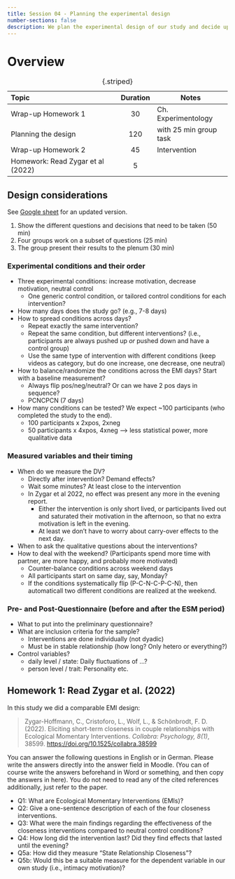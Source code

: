 ---
title: Session 04 - Planning the experimental design
number-sections: false
description: We plan the experimental design of our study and decide upon interventions
---

# Overview

| Topic                             | Duration | Notes                  |
| :-------------------------------- | :------: | ---------------------- |
| Wrap-up Homework 1                |    30    | Ch. Experimentology    |
| Planning the design               |   120    | with 25 min group task |
| Wrap-up Homework 2                |    45    | Intervention           |
| Homework: Read Zygar et al (2022) |    5     |                        |

: {.striped}



## Design considerations

See [Google sheet](https://docs.google.com/document/d/1bfd7jOaLDatERS8lGLlo7QRLCdl2gG35DcnmGgmIp80/edit?usp=sharing) for an updated version.

1. Show the different questions and decisions that need to be taken (50 min)
2. Four groups work on a subset of questions (25 min)
3. The group present their results to the plenum (30 min)

### Experimental conditions and their order

- Three experimental conditions: increase motivation, decrease motivation, neutral control
  - One generic control condition, or tailored control conditions for each intervention?
- How many days does the study go? (e.g., 7-8 days)
- How to spread conditions across days?
  - Repeat exactly the same intervention?
  - Repeat the same condition, but different interventions? (i.e., participants are always pushed up *or* pushed down and have a control group)
  - Use the same type of intervention with different conditions (keep videos as category, but do one increase, one decrease, one neutral)
- How to balance/randomize the conditions across the EMI days? Start with a baseline measurement?
  - Always flip pos/neg/neutral? Or can we have 2 pos days in sequence?
  - PCNCPCN (7 days)
- How many conditions can be tested? We expect ~100 participants (who completed the study to the end).
  - 100 participants x 2xpos, 2xneg
  -  50 participants x 4xpos, 4xneg  --> less statistical power, more qualitative data

### Measured variables and their timing

- When do we measure the DV?
  - Directly after intervention? Demand effects?
  - Wait some minutes? At least close to the intervention
  - In Zygar et al 2022, no effect was present any more in the evening report.
    - Either the intervention is only short lived, or participants lived out and saturated their motivation in the afternoon, so that no extra motivation is left in the evening.
    - At least we don't have to worry about carry-over effects to the next day.
- When to ask the qualitative questions about the interventions?
- How to deal with the weekend? (Participants spend more time with partner, are more happy, and probably more motivated)
  - Counter-balance conditions across weekend days
  - All participants start on same day, say, Monday?
  - If the conditions systematically flip (P-C-N-C-P-C-N), then automaticall two different conditions are realized at the weekend.

### Pre- and Post-Questionnaire (before and after the ESM period)

- What to put into the preliminary questionnaire?
- What are inclusion criteria for the sample?
  - Interventions are done individually (not dyadic)
  - Must be in stable relationship (how long? Only hetero or everything?)
- Control variables?
  - daily level / state: Daily fluctuations of ...?
  - person level / trait: Personality etc.



## Homework 1: Read Zygar et al. (2022)

In this study we did a comparable EMI design:

> Zygar-Hoffmann, C., Cristoforo, L., Wolf, L., & Schönbrodt, F. D. (2022). Eliciting short-term closeness in couple relationships with Ecological Momentary Interventions. *Collabra: Psychology, 8(1)*, 38599. [https://doi.org/10.1525/collabra.38599](https://doi.org/10.1525/collabra.38599)

You can answer the following questions in English or in German. Please write the answers directly into the answer field in Moodle. (You can of course write the answers beforehand in Word or something, and then copy the answers in here). You do not need to read any of the cited references additionally, just refer to the paper.

- Q1: What are Ecological Momentary Interventions (EMIs)?
- Q2: Give a one-sentence description of each of the four closeness interventions.
- Q3: What were the main findings regarding the effectiveness of the closeness interventions compared to neutral control conditions?
- Q4: How long did the intervention last? Did they find effects that lasted until the evening?
- Q5a: How did they measure "State Relationship Closeness"?
- Q5b: Would this be a suitable measure for the dependent variable in our own study (i.e., intimacy motivation)?
